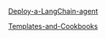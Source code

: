 [Deploy-a-LangChain-agent](Examples/Deploy-a-LangChain-agent)

[Templates-and-Cookbooks](Examples/Templates-and-Cookbooks)